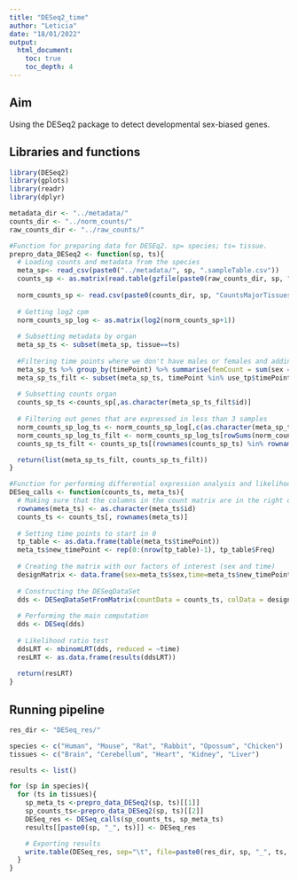 ```yaml
---
title: "DESeq2_time"
author: "Leticia"
date: "18/01/2022"
output:
  html_document: 
    toc: true
    toc_depth: 4
---
```

## Aim

Using the DESeq2 package to detect developmental sex-biased genes.

## Libraries and functions

```r
library(DESeq2)
library(gplots)
library(readr)
library(dplyr)

metadata_dir <- "../metadata/"
counts_dir <- "../norm_counts/"
raw_counts_dir <- "../raw_counts/"

#Function for preparing data for DESEq2. sp= species; ts= tissue.
prepro_data_DESeq2 <- function(sp, ts){
  # Loading counts and metadata from the species
  meta_sp<- read_csv(paste0("../metadata/", sp, ".sampleTable.csv"))
  counts_sp <- as.matrix(read.table(gzfile(paste0(raw_counts_dir, sp, "_counts_alltp.txt.gz")),header = TRUE))
  
  norm_counts_sp <- read.csv(paste0(counts_dir, sp, "CountsMajorTissuesCor90.Norm.txt"), row.names=1, sep="")
  
  # Getting log2 cpm
  norm_counts_sp_log <- as.matrix(log2(norm_counts_sp+1))
  
  # Subsetting metadata by organ 
  meta_sp_ts <- subset(meta_sp, tissue==ts)
    
  #Filtering time points where we don't have males or females and adding numbers to the replicates
  meta_sp_ts %>% group_by(timePoint) %>% summarise(femCount = sum(sex == "Female"), maleCount = sum(sex == "Male"))%>% filter(femCount != 0 & maleCount != 0)%>% dplyr::select(timePoint)->use_tp
  meta_sp_ts_filt <- subset(meta_sp_ts, timePoint %in% use_tp$timePoint)
    
  # Subsetting counts organ  
  counts_sp_ts <-counts_sp[,as.character(meta_sp_ts_filt$id)]
  
  # Filtering out genes that are expressed in less than 3 samples
  norm_counts_sp_log_ts <- norm_counts_sp_log[,c(as.character(meta_sp_ts_filt$id))]
  norm_counts_sp_log_ts_filt <- norm_counts_sp_log_ts[rowSums(norm_counts_sp_log_ts != 0) > 2, ]
  counts_sp_ts_filt <- counts_sp_ts[(rownames(counts_sp_ts) %in% rownames(norm_counts_sp_log_ts_filt)), ]

  return(list(meta_sp_ts_filt, counts_sp_ts_filt))
}

#Function for performing differential expression analysis and likelihod ratio test. counts_ts= preprocessed counts for 1 species and 1 tissue; meta_ts= preprocessed metadata for 1 species and 1 tissue.
DESeq_calls <- function(counts_ts, meta_ts){
  # Making sure that the columns in the count matrix are in the right order
  rownames(meta_ts) <- as.character(meta_ts$id)
  counts_ts <- counts_ts[, rownames(meta_ts)]
  
  # Setting time points to start in 0
  tp_table <- as.data.frame(table(meta_ts$timePoint))
  meta_ts$new_timePoint <- rep(0:(nrow(tp_table)-1), tp_table$Freq)
  
  # Creating the matrix with our factors of interest (sex and time)
  designMatrix <- data.frame(sex=meta_ts$sex,time=meta_ts$new_timePoint)
  
  # Constructing the DESeqDataSet
  dds <- DESeqDataSetFromMatrix(countData = counts_ts, colData = designMatrix, design = ~sex + time + sex:time)
  
  # Performing the main computation
  dds <- DESeq(dds)
  
  # Likelihood ratio test
  ddsLRT <- nbinomLRT(dds, reduced = ~time)
  resLRT <- as.data.frame(results(ddsLRT))
  
  return(resLRT)
}
```

## Running pipeline

```r
res_dir <- "DESeq_res/"

species <- c("Human", "Mouse", "Rat", "Rabbit", "Opossum", "Chicken")
tissues <- c("Brain", "Cerebellum", "Heart", "Kidney", "Liver")

results <- list()

for (sp in species){
  for (ts in tissues){
    sp_meta_ts <-prepro_data_DESeq2(sp, ts)[[1]]
    sp_counts_ts<-prepro_data_DESeq2(sp, ts)[[2]]
    DESeq_res <- DESeq_calls(sp_counts_ts, sp_meta_ts)
    results[[paste0(sp, "_", ts)]] <- DESeq_res

    # Exporting results
    write.table(DESeq_res, sep="\t", file=paste0(res_dir, sp, "_", ts, ".txt"), quote=FALSE)
  }
}
```

